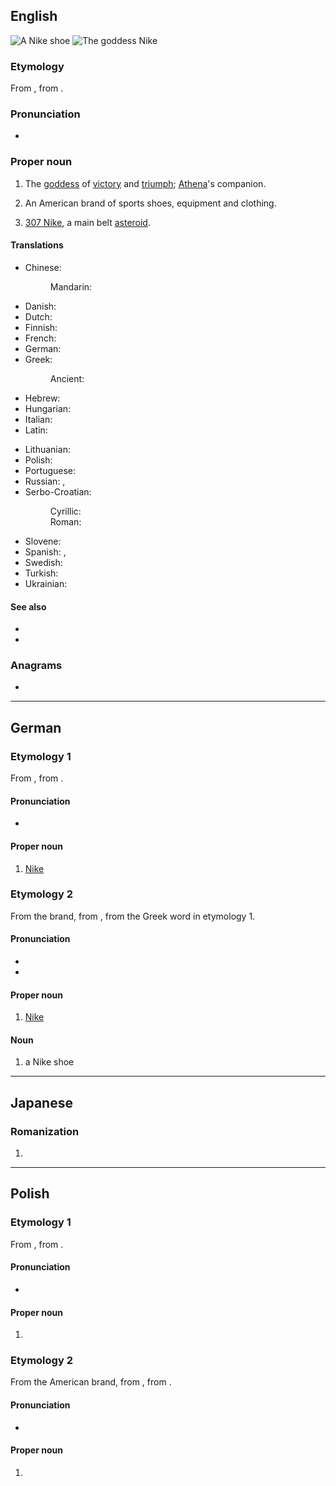 {{also|Niké}}
==English==
{{wikipedia|Nike (mythology)}}
{{wikipedia|Nike Inc.}}

[[File:Zoom elite 2.png|thumb|right|A '''Nike''' shoe]]
[[File:Goddess Nike.jpg|thumb|right|The goddess '''Nike''']]

===Etymology===
From {{etyl|grc|en}} {{m|grc|Νίκη}}, from {{m|grc|νίκη||victory}}.

===Pronunciation===
* {{IPA|en|/ˈnaɪki/}}

===Proper noun===
{{en-proper noun}}

# {{lb|en|Greek god}} The [[goddess]] of [[victory]] and [[triumph]]; [[Athena]]'s companion.
# An American brand of sports shoes, equipment and clothing.
# {{lb|en|astronomy}} [[307 Nike]], a main belt [[asteroid]].

====Translations====
{{trans-top|Greek goddess of victory}}
* Chinese:
*: Mandarin: {{t|cmn|尼刻|tr=Níkè|sc=Hani}}
* Danish: {{t|da|Nike|f}}
* Dutch: {{t|nl|Nikè|f}}
* Finnish: {{t|fi|Nike|f}}
* French: {{t|fr|Niké|f}}
* German: {{t+|de|Nike|f}}
* Greek: {{t+|el|Νίκη|f}}
*: Ancient: {{t|grc|Νίκη|f}}
* Hebrew: {{t|he|ניקה|f|sc=Hebr}}
* Hungarian: {{t+|hu|Niké}}
* Italian: {{t|it|Nike}}
* Latin: {{t|la|Nice|f}}
{{trans-mid}}
* Lithuanian: {{t|lt|Nikė|f}}
* Polish: {{t+|pl|Nike|f}}
* Portuguese: {{t+|pt|Nice|f}}
* Russian: {{t+|ru|Ни́ка|f}}, {{t|ru|Нике|f}}
* Serbo-Croatian:
*: Cyrillic: {{t|sh|Ника|f|sc=Cyrl}}
*: Roman: {{t+|sh|Nika|f}}
* Slovene: {{t|sl|Nike|f}}
* Spanish: {{t|es|Niké}}, {{t|es|Nice}}
* Swedish: {{t|sv|Nike|f}}
* Turkish: {{t|tr|Nike|f}}
* Ukrainian: {{t|uk|Ніке|f}}
{{trans-bottom}}

====See also====
* {{l|en|Nikes}}
* {{l|en|Victoria}}

===Anagrams===
* {{anagrams|en|a=eikn|Enki|inke|kine|kine-}}

----

==German==

===Etymology 1===
From {{der|de|grc|Νίκη}}, from {{m|grc|νίκη||victory}}.

====Pronunciation====
* {{IPA|de|/ˈniːkə/|/ˈniːke/}}

====Proper noun====
{{de-proper noun|f|Nikes}}

# {{lb|de|Greek mythology}} [[#English|Nike]]

===Etymology 2===
From the brand, from {{der|de|en|Nike}}, from the Greek word in etymology 1.

====Pronunciation====
* {{IPA|de|/naɪ̯k/}} 
* {{IPA|de|/ˈnaɪ̯ki/}}

====Proper noun====
{{de-proper noun|n|Nikes}}

# [[#English|Nike]] {{gloss|company}}

====Noun====
{{de-noun|m|Nikes|gen2=Nike|Nikes}}

# a Nike shoe

----

==Japanese==

===Romanization===
{{ja-romaji}}

# {{ja-romanization of|ニケ}}

----

==Polish==
{{wp|lang=pl}}

===Etymology 1===
From {{bor|pl|grc|Νίκη}}, from {{m|grc|νίκη||victory}}.

====Pronunciation====
* {{pl-IPA}}

====Proper noun====
{{pl-proper noun|f|indecl=yes}}

# {{l|en|Nike}} {{gloss|Greek goddess}}

===Etymology 2===
From the American brand, from {{der|pl|en|Nike}}, from {{der|en|grc|Νίκη}}.

====Pronunciation====
* {{IPA|pl|/ˈnaj.ki/}}

====Proper noun====
{{pl-proper noun|f|indecl=yes}}

# {{l|en|Nike}} {{gloss|company}}

{{c|pl|Greek deities}}
